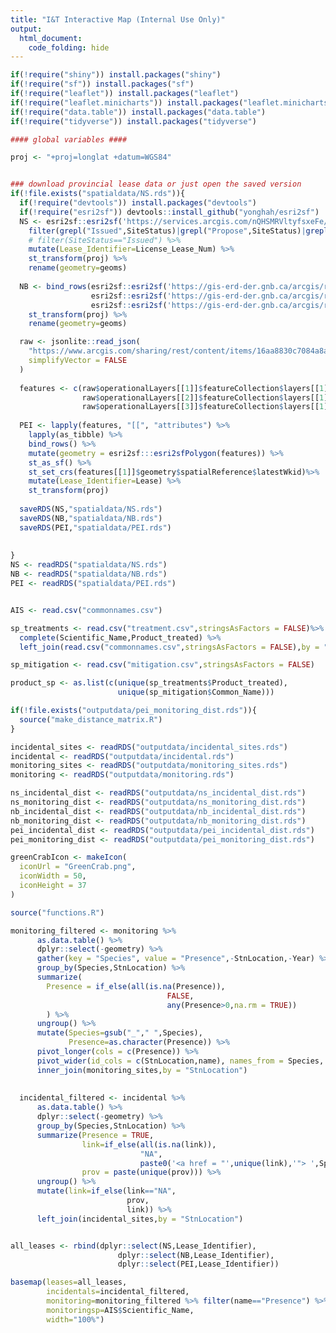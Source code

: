 ```yaml
---
title: "I&T Interactive Map (Internal Use Only)"
output: 
  html_document:
    code_folding: hide
---
```


```r
if(!require("shiny")) install.packages("shiny")
if(!require("sf")) install.packages("sf")
if(!require("leaflet")) install.packages("leaflet")
if(!require("leaflet.minicharts")) install.packages("leaflet.minicharts")
if(!require("data.table")) install.packages("data.table")
if(!require("tidyverse")) install.packages("tidyverse")

#### global variables ####

proj <- "+proj=longlat +datum=WGS84"


### download provincial lease data or just open the saved version
if(!file.exists("spatialdata/NS.rds")){
  if(!require("devtools")) install.packages("devtools")
  if(!require("esri2sf")) devtools::install_github("yonghah/esri2sf")
  NS <- esri2sf::esri2sf('https://services.arcgis.com/nQHSMRVltyfsxeFe/ArcGIS/rest/services/Marine_Lease_Boundary_Database_Shellfish_View/FeatureServer/0') %>% 
    filter(grepl("Issued",SiteStatus)|grepl("Propose",SiteStatus)|grepl("Approved Option",SiteStatus)) %>%
    # filter(SiteStatus=="Issued") %>% 
    mutate(Lease_Identifier=License_Lease_Num) %>% 
    st_transform(proj) %>% 
    rename(geometry=geoms)
  
  NB <- bind_rows(esri2sf::esri2sf('https://gis-erd-der.gnb.ca/arcgis/rest/services/MASMPS/MASMPS_service/MapServer/0') %>% rename(Lease_Identifier = MSNO),
                  esri2sf::esri2sf('https://gis-erd-der.gnb.ca/arcgis/rest/services/MASMPS/MASMPS_service/MapServer/1') %>% rename(Lease_Identifier = LPNO),
                  esri2sf::esri2sf('https://gis-erd-der.gnb.ca/arcgis/rest/services/MASMPS/MASMPS_service/MapServer/2') %>% rename(Lease_Identifier = MSNO)) %>% 
    st_transform(proj) %>% 
    rename(geometry=geoms)

  raw <- jsonlite::read_json(
    "https://www.arcgis.com/sharing/rest/content/items/16aa8830c7084a8a92ce066b525978b4/data",
    simplifyVector = FALSE
  )
  
  features <- c(raw$operationalLayers[[1]]$featureCollection$layers[[1]]$featureSet$features,
                raw$operationalLayers[[2]]$featureCollection$layers[[1]]$featureSet$features,
                raw$operationalLayers[[3]]$featureCollection$layers[[1]]$featureSet$features)
  
  PEI <- lapply(features, "[[", "attributes") %>% 
    lapply(as_tibble) %>% 
    bind_rows() %>% 
    mutate(geometry = esri2sf:::esri2sfPolygon(features)) %>% 
    st_as_sf() %>% 
    st_set_crs(features[[1]]$geometry$spatialReference$latestWkid)%>% 
    mutate(Lease_Identifier=Lease) %>% 
    st_transform(proj)
  
  saveRDS(NS,"spatialdata/NS.rds")
  saveRDS(NB,"spatialdata/NB.rds")
  saveRDS(PEI,"spatialdata/PEI.rds")
  
  
}
NS <- readRDS("spatialdata/NS.rds")
NB <- readRDS("spatialdata/NB.rds")
PEI <- readRDS("spatialdata/PEI.rds")


AIS <- read.csv("commonnames.csv")

sp_treatments <- read.csv("treatment.csv",stringsAsFactors = FALSE)%>% 
  complete(Scientific_Name,Product_treated) %>% 
  left_join(read.csv("commonnames.csv",stringsAsFactors = FALSE),by = "Scientific_Name")

sp_mitigation <- read.csv("mitigation.csv",stringsAsFactors = FALSE)

product_sp <- as.list(c(unique(sp_treatments$Product_treated),
                        unique(sp_mitigation$Common_Name)))

if(!file.exists("outputdata/pei_monitoring_dist.rds")){
  source("make_distance_matrix.R")
}

incidental_sites <- readRDS("outputdata/incidental_sites.rds")
incidental <- readRDS("outputdata/incidental.rds")
monitoring_sites <- readRDS("outputdata/monitoring_sites.rds")
monitoring <- readRDS("outputdata/monitoring.rds")

ns_incidental_dist <- readRDS("outputdata/ns_incidental_dist.rds")
ns_monitoring_dist <- readRDS("outputdata/ns_monitoring_dist.rds")
nb_incidental_dist <- readRDS("outputdata/nb_incidental_dist.rds")
nb_monitoring_dist <- readRDS("outputdata/nb_monitoring_dist.rds")
pei_incidental_dist <- readRDS("outputdata/pei_incidental_dist.rds")
pei_monitoring_dist <- readRDS("outputdata/pei_monitoring_dist.rds")

greenCrabIcon <- makeIcon(
  iconUrl = "GreenCrab.png",
  iconWidth = 50,
  iconHeight = 37
)

source("functions.R")

monitoring_filtered <- monitoring %>% 
      as.data.table() %>% 
      dplyr::select(-geometry) %>% 
      gather(key = "Species", value = "Presence",-StnLocation,-Year) %>% 
      group_by(Species,StnLocation) %>% 
      summarize(
        Presence = if_else(all(is.na(Presence)),
                                   FALSE,
                                   any(Presence>0,na.rm = TRUE))
        ) %>% 
      ungroup() %>% 
      mutate(Species=gsub("_"," ",Species),
             Presence=as.character(Presence)) %>% 
      pivot_longer(cols = c(Presence)) %>% 
      pivot_wider(id_cols = c(StnLocation,name), names_from = Species, values_from = value) %>%
      inner_join(monitoring_sites,by = "StnLocation")
  
  
  incidental_filtered <- incidental %>% 
      as.data.table() %>% 
      dplyr::select(-geometry) %>% 
      group_by(Species,StnLocation) %>% 
      summarize(Presence = TRUE,
                link=if_else(all(is.na(link)),
                             "NA",
                             paste0('<a href = "',unique(link),'"> ',Species,' </a>',collapse=" ")),
                prov = paste(unique(prov))) %>% 
      ungroup() %>% 
      mutate(link=if_else(link=="NA",
                          prov,
                          link)) %>% 
      left_join(incidental_sites,by = "StnLocation")


all_leases <- rbind(dplyr::select(NS,Lease_Identifier),
                        dplyr::select(NB,Lease_Identifier),
                        dplyr::select(PEI,Lease_Identifier))

basemap(leases=all_leases,
        incidentals=incidental_filtered,
        monitoring=monitoring_filtered %>% filter(name=="Presence") %>% select(-name) %>% mutate(across(2:(ncol(.)-1),as.logical)),
        monitoringsp=AIS$Scientific_Name,
        width="100%")

```